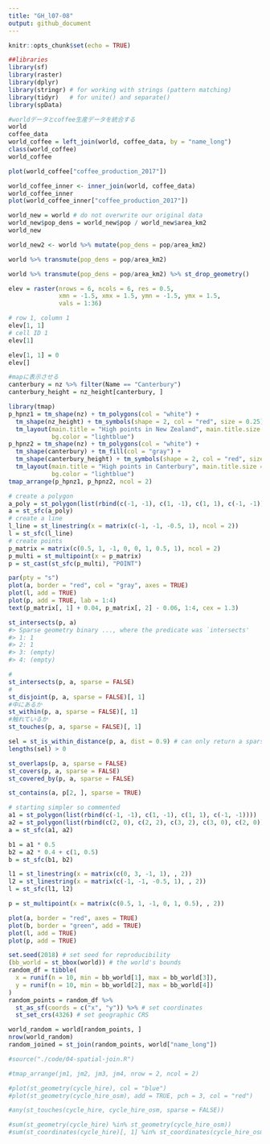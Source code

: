 ```yaml
---
title: "GH_l07-08"
output: github_document
---
```


```r
knitr::opts_chunk$set(echo = TRUE)
```

```r
##libraries
library(sf)
library(raster)
library(dplyr)
library(stringr) # for working with strings (pattern matching)
library(tidyr)   # for unite() and separate()
library(spData)

#worldデータとcoffee生産データを統合する
world
coffee_data
world_coffee = left_join(world, coffee_data, by = "name_long")
class(world_coffee)
world_coffee

plot(world_coffee["coffee_production_2017"])

world_coffee_inner <- inner_join(world, coffee_data)
world_coffee_inner
plot(world_coffee_inner["coffee_production_2017"])
```

```r
world_new = world # do not overwrite our original data
world_new$pop_dens = world_new$pop / world_new$area_km2
world_new

world_new2 <- world %>% mutate(pop_dens = pop/area_km2)

world %>% transmute(pop_dens = pop/area_km2)

world %>% transmute(pop_dens = pop/area_km2) %>% st_drop_geometry()

```

```r
elev = raster(nrows = 6, ncols = 6, res = 0.5,
              xmn = -1.5, xmx = 1.5, ymn = -1.5, ymx = 1.5,
              vals = 1:36)

# row 1, column 1
elev[1, 1]
# cell ID 1
elev[1]

elev[1, 1] = 0
elev[]
```

```r
#mapに表示させる
canterbury = nz %>% filter(Name == "Canterbury")
canterbury_height = nz_height[canterbury, ]

library(tmap)
p_hpnz1 = tm_shape(nz) + tm_polygons(col = "white") +
  tm_shape(nz_height) + tm_symbols(shape = 2, col = "red", size = 0.25) +
  tm_layout(main.title = "High points in New Zealand", main.title.size = 1,
            bg.color = "lightblue")
p_hpnz2 = tm_shape(nz) + tm_polygons(col = "white") +
  tm_shape(canterbury) + tm_fill(col = "gray") + 
  tm_shape(canterbury_height) + tm_symbols(shape = 2, col = "red", size = 0.25) +
  tm_layout(main.title = "High points in Canterbury", main.title.size = 1,
            bg.color = "lightblue")
tmap_arrange(p_hpnz1, p_hpnz2, ncol = 2)
```

```r
# create a polygon
a_poly = st_polygon(list(rbind(c(-1, -1), c(1, -1), c(1, 1), c(-1, -1))))
a = st_sfc(a_poly)
# create a line
l_line = st_linestring(x = matrix(c(-1, -1, -0.5, 1), ncol = 2))
l = st_sfc(l_line)
# create points
p_matrix = matrix(c(0.5, 1, -1, 0, 0, 1, 0.5, 1), ncol = 2)
p_multi = st_multipoint(x = p_matrix)
p = st_cast(st_sfc(p_multi), "POINT")

par(pty = "s")
plot(a, border = "red", col = "gray", axes = TRUE)
plot(l, add = TRUE)
plot(p, add = TRUE, lab = 1:4)
text(p_matrix[, 1] + 0.04, p_matrix[, 2] - 0.06, 1:4, cex = 1.3)

st_intersects(p, a)
#> Sparse geometry binary ..., where the predicate was `intersects'
#> 1: 1
#> 2: 1
#> 3: (empty)
#> 4: (empty)

#
st_intersects(p, a, sparse = FALSE)
#
st_disjoint(p, a, sparse = FALSE)[, 1]
#中にあるか
st_within(p, a, sparse = FALSE)[, 1]
#触れているか
st_touches(p, a, sparse = FALSE)[, 1]

sel = st_is_within_distance(p, a, dist = 0.9) # can only return a sparse matrix
lengths(sel) > 0

st_overlaps(p, a, sparse = FALSE)
st_covers(p, a, sparse = FALSE)
st_covered_by(p, a, sparse = FALSE)

st_contains(a, p[2, ], sparse = TRUE)


```

```r
# starting simpler so commented
a1 = st_polygon(list(rbind(c(-1, -1), c(1, -1), c(1, 1), c(-1, -1))))
a2 = st_polygon(list(rbind(c(2, 0), c(2, 2), c(3, 2), c(3, 0), c(2, 0))))
a = st_sfc(a1, a2)

b1 = a1 * 0.5
b2 = a2 * 0.4 + c(1, 0.5)
b = st_sfc(b1, b2)

l1 = st_linestring(x = matrix(c(0, 3, -1, 1), , 2))
l2 = st_linestring(x = matrix(c(-1, -1, -0.5, 1), , 2))
l = st_sfc(l1, l2)

p = st_multipoint(x = matrix(c(0.5, 1, -1, 0, 1, 0.5), , 2))

plot(a, border = "red", axes = TRUE)
plot(b, border = "green", add = TRUE)
plot(l, add = TRUE)
plot(p, add = TRUE)
```

```r
set.seed(2018) # set seed for reproducibility
(bb_world = st_bbox(world)) # the world's bounds
random_df = tibble(
  x = runif(n = 10, min = bb_world[1], max = bb_world[3]),
  y = runif(n = 10, min = bb_world[2], max = bb_world[4])
)
random_points = random_df %>% 
  st_as_sf(coords = c("x", "y")) %>% # set coordinates
  st_set_crs(4326) # set geographic CRS

world_random = world[random_points, ]
nrow(world_random)
random_joined = st_join(random_points, world["name_long"])

#source("./code/04-spatial-join.R")

#tmap_arrange(jm1, jm2, jm3, jm4, nrow = 2, ncol = 2)

#plot(st_geometry(cycle_hire), col = "blue")
#plot(st_geometry(cycle_hire_osm), add = TRUE, pch = 3, col = "red")

#any(st_touches(cycle_hire, cycle_hire_osm, sparse = FALSE))

#sum(st_geometry(cycle_hire) %in% st_geometry(cycle_hire_osm))
#sum(st_coordinates(cycle_hire)[, 1] %in% st_coordinates(cycle_hire_osm)[, 1])
```
